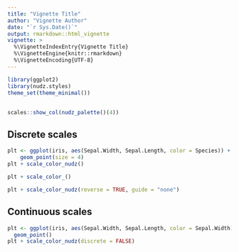 ```yaml
---
title: "Vignette Title"
author: "Vignette Author"
date: "`r Sys.Date()`"
output: rmarkdown::html_vignette
vignette: >
  %\VignetteIndexEntry{Vignette Title}
  %\VignetteEngine{knitr::rmarkdown}
  %\VignetteEncoding{UTF-8}
---
```


```r
library(ggplot2)
library(nudz.styles)
theme_set(theme_minimal())
```
##
```r
scales::show_col(nudz_palette()(4))
```


## Discrete scales
```r
plt <- ggplot(iris, aes(Sepal.Width, Sepal.Length, color = Species)) +
    geom_point(size = 4)
plt + scale_color_nudz()
```

```r
plt + scale_color_()
```

```r
plt + scale_color_nudz(reverse = TRUE, guide = "none")
```


## Continuous scales
```r
plt <- ggplot(iris, aes(Sepal.Width, Sepal.Length, color = Sepal.Width)) + 
  geom_point()
plt + scale_color_nudz(discrete = FALSE)
```

```r
```
